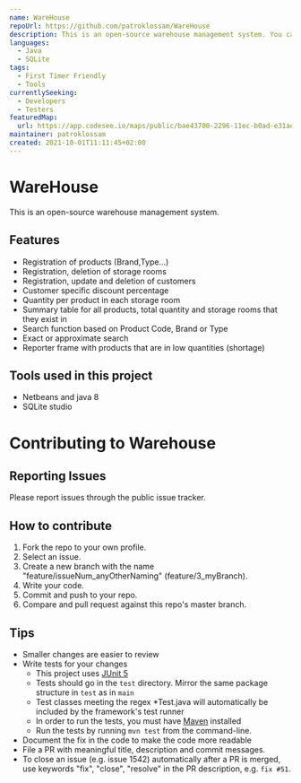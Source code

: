 ```yaml
---
name: WareHouse
repoUrl: https://github.com/patroklossam/WareHouse
description: This is an open-source warehouse management system. You can set your own storage rooms, same or different products in each room with different quantities as well as customer information. Easy way to update any information that is stored and get reported for low quantities. Search across all storage rooms to find the product you are missing!
languages:
  - Java
  - SQLite
tags:
  - First Timer Friendly
  - Tools
currentlySeeking:
  - Developers
  - Testers
featuredMap:
  url: https://app.codesee.io/maps/public/bae43700-2296-11ec-b0ad-e31aed3380be
maintainer: patroklossam
created: 2021-10-01T11:11:45+02:00
---
```


<!-- Divide your content into sections using our handy shortcodes. Each section is optional -->

<Overview>

# WareHouse
This is an open-source warehouse management system.

## Features
* Registration of products (Brand,Type...)
* Registration, deletion of storage rooms
* Registration, update and deletion of customers
* Customer specific discount percentage 
* Quantity per product in each storage room
* Summary table for all products, total quantity and storage rooms that they exist in
* Search function based on Product Code, Brand or Type
* Exact or approximate search
* Reporter frame with products that are in low quantities (shortage)

## Tools used in this project
* Netbeans and java 8
* SQLite studio

</Overview>

<Contributing>

# Contributing to Warehouse

## Reporting Issues

Please report issues through the public issue tracker.

## How to contribute
1. Fork the repo to your own profile.
2. Select an issue.
3. Create a new branch with the name "feature/issueNum_anyOtherNaming" (feature/3_myBranch).
4. Write your code.
5. Commit and push to your repo.
6. Compare and pull request against this repo's master branch.

## Tips
- Smaller changes are easier to review
- Write tests for your changes 
    - This project uses [JUnit 5](https://junit.org/junit5/)
    - Tests should go in the `test` directory. Mirror the same package structure in `test` as in `main`
    - Test classes meeting the regex *Test.java will automatically be included by the framework's test runner
    - In order to run the tests, you must have [Maven](https://maven.apache.org/) installed
    - Run the tests by running `mvn test` from the command-line.
- Document the fix in the code to make the code more readable
- File a PR with meaningful title, description and commit messages.
- To close an issue (e.g. issue 1542) automatically after a PR is merged, use keywords "fix", "close", "resolve" in the PR description, e.g. `fix #51`.

</Contributing>
